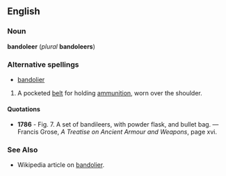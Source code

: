{{rfc}}
==English==
===Noun===
'''bandoleer''' (''plural'' '''bandoleers''')

===Alternative spellings===
*[[bandolier]]

# A pocketed [[belt]] for holding [[ammunition]], worn over the shoulder.

====Quotations====
*'''1786''' - Fig. 7. A set of bandileers, with powder flask, and bullet bag. &mdash; Francis Grose, ''A Treatise on Ancient Armour and Weapons'', page xvi.

===See Also===
* Wikipedia article on [[w:bandolier|bandolier]].